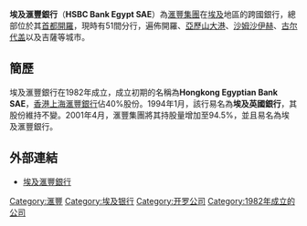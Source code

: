 {{Infobox Company |   
  company_name = 埃及滙豐銀行（HSBC Bank Egypt SAE） |   
  company_logo = [[File:HSBC_logo_(2018).svg|200px]] |  
  company_type = 有限公司 |
  company_slogan =  The world's local bank | 
  parent = [[滙豐控股有限公司|滙豐控股有限公司]]94.54%|
  foundation = 1982年 |   
  location = [[開羅|開羅]] |   
  key_people =  Abdel Salam El Anwar  - 主席|
  industry=金融業|
  num_employees =  |   
  homepage = [http://www.egypt.hsbc.com www.egypt.hsbc.com] ,}}

'''埃及滙豐銀行'''（'''HSBC Bank Egypt SAE'''）為[[滙豐集團|滙豐集團]]在[[埃及|埃及]]地區的跨國銀行，總部位於其[[首都|首都]][[開羅|開羅]]，現時有51間分行，遍佈開羅、[[亞歷山大港|亞歷山大港]]、[[沙姆沙伊赫|沙姆沙伊赫]]、[[古尔代盖|古尔代盖]]以及吉薩等城市。

==簡歷==
埃及滙豐銀行在1982年成立，成立初期的名稱為'''Hongkong Egyptian Bank SAE'''，[[香港上海滙豐銀行|香港上海滙豐銀行]]佔40%股份。1994年1月，該行易名為'''埃及英國銀行'''，其股份維持不變。2001年4月，滙豐集團將其持股量增加至94.5%，並且易名為埃及滙豐銀行。

==外部連結==
* [http://www.egypt.hsbc.com/ 埃及滙豐銀行] {{Wayback|url=http://www.egypt.hsbc.com/ |date=20061209034456 }}

{{汇丰集团}}
{{Authority control}}
[[Category:滙豐|Category:滙豐]]
[[Category:埃及银行|Category:埃及银行]]
[[Category:开罗公司|Category:开罗公司]]
[[Category:1982年成立的公司|Category:1982年成立的公司]]